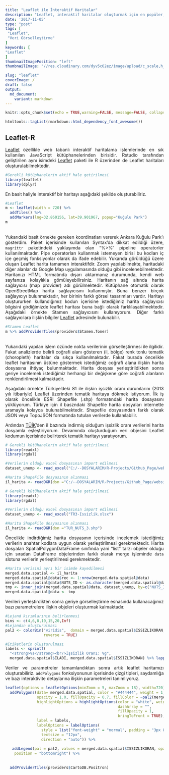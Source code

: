 ```yaml
---
title: "Leaflet ile İnteraktif Haritalar"
description: "Leaflet, interaktif haritalar oluşturmak için en popüler, açık kaynaklı JavaScript kütüphanelerinden birisidir. R için  geliştirilen Leaflet paketi ile Leaflet haritaları R'a kolayca entegre edilebilmektedir."
date: '2017-11-05'
type: "post"
tags: [
 "Leaflet",
 "Veri Görselleştirme"
]
keywords: [
"Leaflet"
]
thumbnailImagePosition: "left"
thumbnailImage: "//res.cloudinary.com/dyv5c62ez/image/upload/c_scale,h_800,w_964/v1514645208/chloropleth_leafletjs_web_qskv3p.png"

slug: "leaflet"
coverImage: /
draft: false
output:
  md_document:
    variant: markdown
---
```


<style>
body {
text-align: justify}
</style>


```r
knitr::opts_chunk$set(echo = TRUE,warning=FALSE, message=FALSE, collapse = TRUE, fig.align='center')
```


```r
htmltools::tagList(rmarkdown::html_dependency_font_awesome())
```


## Leaflet-R

[Leaflet](http://leafletjs.com/) özellikle web tabanlı interaktif haritalama işlemlerinde en sık kullanılan JavaScript kütüphanelerinden birisidir. Rstudio tarafından geliştirilen aynı isimdeki [Leaflet](https://rstudio.github.io/leaflet/) paketi ile R üzerinden de Leaflet haritaları oluşturulabilmektedir. 

```r
#Gerekli kütüphanelerin aktif hale getirilmesi
library(leaflet)
library(dplyr)

```

En basit haliyle interaktif bir haritayı aşağıdaki şekilde oluşturabiliriz.


```r
#Leaflet
m <- leaflet(width = 720) %>%
  addTiles() %>%  
  addMarkers(lng=32.860156, lat=39.901967, popup="Kuğulu Park")
m  
```
<br>
Yukarıdaki basit örnekte gereken koordinatları vererek Ankara Kuğulu Park'ı gösterdim. Paket içerisinde kullanılan Syntax'da dikkat edildiği üzere, `magrittr` paketindeki yaklaşımda olan "%>%" pipeline operatorler kullanılmaktadır. Pipe operatorları kullanmak istemeyen birisi bu kodları iç içe geçmiş fonksiyonlar olarak da ifade edebilir. Yukarıda görüldüğü üzere oluşan Leaflet harita tamamen interaktifdir. Zoom yapılabilmekte, haritadaki diğer alanlar da Google Map uygulamasında olduğu gibi incelenebilmektedir. Haritanızı HTML formatında dışarı aktarmanız durumunda, kendi web sayfanıza kolaylıkla gömüleyebilirsiniz. Haritanın sağ altında harita sağlayıcısı (map provider) adı görülmektedir. Kütüphane otomatik olarak OpenStreetMap harita sağlayıcısını kullanmıştır. Buna benzer birçok sağlayıcıyı bulunmaktadır, her birinin farklı görsel tasarımları vardır. Haritayı oluştururken kullandığımız kodun içerisine istediğimiz harita sağlayıcısı bilgisini girdiğimizde leaflet haritası buna bağlı olarak farklılaşabilmektedir. Aşağıdaki örnekte Stamen sağlayıcısını kullanıyorum. Diğer farklı sağlayıcılara ilişkin bilgiler [Leaflet](https://rstudio.github.io/leaflet/) adresinde bulunabilir.


```r
#Stamen Leaflet
m %>% addProviderTiles(providers$Stamen.Toner)
```

<br>
Yukarıdaki yapılan işlem özünde nokta verilerinin görselleştirmesi ile ilgilidir. Fakat analizlerde belirli coğrafi alanı gösteren (il, bölge) renk tonlu tematik (choropleth) haritalar da sıkça kullanılmaktadır. Fakat burada öncelikle leaflet haritasının üstüne göstermek istediğimiz coğrafi alana ilişkin harita dosyasına ihtiyaç bulunmaktadır. Harita dosyası yerleştirildikten sonra geriye incelemek istediğimiz herhangi bir değişkene göre coğrafi alanların renklendirilmesi kalmaktadır.

Aşağıdaki örnekte Türkiye'deki 81 ile ilişkin işsizlik oranı durumlarını (2013 yılı itibariyle) Leaflet üzerinden tematik haritaya dökmek istiyorum. İlk iş olarak öncelikle ESRI Shapefile (.shp) formatındaki harita dosayasını yüklüyorum. Türkiye için il baszndaki Shapefile harita dosyaları internette aramayla kolayca bulunabilmektedir. Shapefile dosyasından farklı olarak JSON veya TopoJSON formatında tutulan verilerde kullanılabilir.

Ardından [TÜİK](http://bit.ly/2j4lnU8)'den  il bazında indirmiş olduğum  işsizlik oranı verilerini harita dosyamla eşleştiriyorum. Devamında oluşturduğum veri objesini Leaflet kodumun içerisinde belirterek tematik haritayı yaratıyorum.


```r
# Gerekli kütühanelerin aktif hale getirilmesi
library(readxl)
library(rgdal)

#Verilerin olduğu excel dosyasının import edilmesi
dataset_unemp <- read_excel("C:/--DOSYALARIM/R-Projects/Github_Page/website-hugo/static/Veri/TR3-Issizlik.xlsx")

#Harita ShapeFile dosyasının alınması
il_harita <- readOGR(dsn ="C:/--DOSYALARIM/R-Projects/Github_Page/website-hugo/static/Veri/TUR_NUTS_3.shp")
```



```r
# Gerekli kütühanelerin aktif hale getirilmesi
library(readxl)
library(rgdal)

#Verilerin olduğu excel dosyasının import edilmesi
dataset_unemp <- read_excel("TR3-Issizlik.xlsx")

#Harita ShapeFile dosyasının alınması
il_harita <- readOGR(dsn ="TUR_NUTS_3.shp")
```

Öncelikle indirdiğimiz harita dosyasının içerisinde incelemek istediğimiz verilerin anahtar kodlara uygun olarak yerleştirilmesi gerekmektedir. Harita dosyaları SpatialPolygonDataFrame sınıfında yani "list" tarzı objeler olduğu için sıradan DataFrame objelerinden farklı olarak merge işleminde  `data` slotuna verilerin yerleştirilmesi gerekmektedir.

```r
#Harita verisini ayrı bir isimde kayedilmesi
merged.data.spatial <- il_harita
merged.data.spatial@data$rec <- 1:nrow(merged.data.spatial@data)
merged.data.spatial@data$NUTS_ID <- as.character(merged.data.spatial@data$NUTS_ID)
tmp <- inner_join(merged.data.spatial@data, dataset_unemp, by=c("NUTS_ID"="TRKOD")) %>% arrange(rec)
merged.data.spatial@data <- tmp
```

Verileri yerleştirdikten sonra geriye görselleştirme esnasında kullanacağımız bazı parametrelere ilişkin objeleri oluşturmak kalmaktadır. 

```r
#Lejand kırımlarının belirlenmesi
bins <- c(4,6,8,10,15,20,Inf)
#Lejandın oluşturulması
pal2 <- colorBin("viridis",  domain = merged.data.spatial$ISSIZLIKORAN, bins = bins,
                 reverse = TRUE)

#Etiketlerin oluşturulması
labels <- sprintf(
  "<strong>%s</strong><br/>İşsizlik Oranı: %g",
  merged.data.spatial$ILADI, merged.data.spatial$ISSIZLIKORAN) %>% lapply(htmltools::HTML)
```

Veriler ve parametreler tamamlandıktan sonra artık leaflet haritamızı oluşturabiliriz. `addPolygons` fonksiyonunun içerisinde çizgi tipleri, saydamlığa ve bazı interaktivite detaylarına ilişkin parametreleri tanımlıyoruz.

```r
leaflet(options = leafletOptions(minZoom = 5, maxZoom = 18), width=720) %>%
  addPolygons(data= merged.data.spatial, color = "#444444", weight = 1, smoothFactor = 0.5, dashArray="",
              opacity = 1.0, fillOpacity = 0.7, fillColor = ~pal2(merged.data.spatial$ISSIZLIKORAN),
              highlightOptions = highlightOptions(color = "white", weight = 2,
                                                  dashArray = "",
                                                  fillOpacity = 1,
                                                  bringToFront = TRUE),
              label = labels,
              labelOptions = labelOptions(
                style = list("font-weight" = "normal", padding = "3px 8px"),
                textsize = "12px",
                direction = "auto")) %>% 
  
   addLegend(pal = pal2, values = merged.data.spatial$ISSIZLIKORAN, opacity = 0.7, title = NULL,
    position = "bottomright") %>%
  
  
  addProviderTiles(providers$CartoDB.Positron)
```





